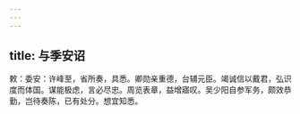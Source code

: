 ```yaml
---
---
---
```

title: 与季安诏
---



敕：委安：许峰至，省所奏，具悉。卿勋亲重德，台辅元臣。竭诚信以戴君，弘识度而体国。谋能极虑，言必尽忠。周览表章，益增寤叹。吴少阳自参军务，颇效恭勤，岂待奏陈，已有处分。想宜知悉。